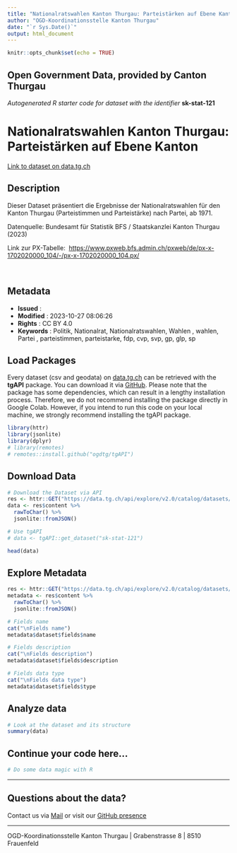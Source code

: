 ```yaml
---
title: "Nationalratswahlen Kanton Thurgau: Parteistärken auf Ebene Kanton"
author: "OGD-Koordinationsstelle Kanton Thurgau"
date: "`r Sys.Date()`"
output: html_document
---
```


```r
knitr::opts_chunk$set(echo = TRUE)
```

## Open Government Data, provided by **Canton Thurgau**
*Autogenerated R starter code for dataset with the identifier* **sk-stat-121**


# **Nationalratswahlen Kanton Thurgau: Parteistärken auf Ebene Kanton**

[Link to dataset on data.tg.ch](https://data.tg.ch/explore/dataset/sk-stat-121/information/)

## Description

<p>Dieser Dataset präsentiert die Ergebnisse der Nationalratswahlen für den Kanton Thurgau (Parteistimmen und Parteistärke) nach Partei, ab 1971.</p><p>Datenquelle: Bundesamt für Statistik BFS / Staatskanzlei Kanton Thurgau (2023)</p><p>Link zur PX-Tabelle:  <a href='https://www.pxweb.bfs.admin.ch/pxweb/de/px-x-1702020000_104/-/px-x-1702020000_104.px/' target='_blank'>https://www.pxweb.bfs.admin.ch/pxweb/de/px-x-1702020000_104/-/px-x-1702020000_104.px/</a></p><p><br/></p>

## Metadata

- **Issued**                   : 
- **Modified**                 : 2023-10-27 08:06:26
- **Rights**                   : CC BY 4.0
- **Keywords**                 : Politik, Nationalrat, Nationalratswahlen, Wahlen , wahlen, Partei , parteistimmen, parteistarke, fdp, cvp, svp, gp, glp, sp

## Load Packages

Every dataset (csv and geodata) on [data.tg.ch](https://data.tg.ch/pages/start/) can be retrieved with the **tgAPI** package. You can download it via [GitHub](https://github.com/ogdtg/tgAPI). Please note that the package has some dependencies, which can result in a lengthy installation process. Therefore, we do not recommend installing the package directly in Google Colab. However, if you intend to run this code on your local machine, we strongly recommend installing the tgAPI package.

```r
library(httr)
library(jsonlite)
library(dplyr)
# library(remotes)
# remotes::install.github("ogdtg/tgAPI")

```


## Download Data


```r
# Download the Dataset via API
res <- httr::GET("https://data.tg.ch/api/explore/v2.0/catalog/datasets/sk-stat-121/exports/json")
data <- res$content %>%
  rawToChar() %>%
  jsonlite::fromJSON()

# Use tgAPI
# data <- tgAPI::get_dataset("sk-stat-121")

head(data)

```


## Explore Metadata

```r

res <- httr::GET("https://data.tg.ch/api/explore/v2.0/catalog/datasets/sk-stat-121")
metadata <- res$content %>%
  rawToChar() %>%
  jsonlite::fromJSON()

# Fields name
cat("\nFields name")
metadata$dataset$fields$name

# Fields description
cat("\nFields description")
metadata$dataset$fields$description

# Fields data type
cat("\nFields data type")
metadata$dataset$fields$type

```


## Analyze data

```r

# Look at the dataset and its structure
summary(data)

```


## Continue your code here...


```r
# Do some data magic with R
```

------------------------------------------------------------------------

## Questions about the data?

Contact us via [Mail](mailto:ogd@tg.ch) or visit our [GitHub presence](https://github.com/ogdtg)


------------------------------------------------------------------------

OGD-Koordinationsstelle Kanton Thurgau | Grabenstrasse 8 | 8510 Frauenfeld
